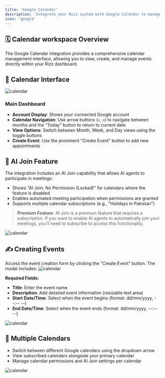 ```yaml
---
title: 'Google Calendar'
description: 'Integrate your Rizz system with Google Calendar to manage appointments, meetings, and scheduling seamlessly.'
icon: 'google'
---
```

## 🗓️ Calendar workspace Overview

The Google Calendar integration provides a comprehensive calendar management interface, allowing you to view, create, and manage events directly within your Rizz dashboard.

## 📅 Calendar Interface

![calendar](/images/calendar/image01.png)

### Main Dashboard
- **Account Display**: Shows your connected Google account
- **Calendar Navigation**: Use arrow buttons (`<`, `>`) to navigate between months and the "Today" button to return to current date
- **View Options**: Switch between Month, Week, and Day views using the toggle buttons
- **Create Event**: Use the prominent "Create Event" button to add new appointments


## 🤖 AI Join Feature

The integration includes an AI Join capability that allows AI agents to participate in meetings:
- Shows "AI Join: No Permission (Locked)" for calendars where the feature is disabled
- Enables automated meeting participation when permissions are granted
- Supports multiple calendar subscriptions (e.g., "Holidays in Pakistan")

> **Premium Feature**: AI Join is a premium feature that requires a subscription. If you want to enable AI agents to automatically join your meetings, you'll need to subscribe to access this functionality.



![calendar](/images/calendar/image04.png)


## ✍️ Creating Events
Access the event creation form by clicking the "Create Event" button. The modal includes:
![calendar](/images/calendar/image02.png)


**Required Fields:**
- **Title**: Enter the event name
- **Description**: Add detailed event information (resizable text area)
- **Start Date/Time**: Select when the event begins (format: dd/mm/yyyy, --:-- --)
- **End Date/Time**: Select when the event ends (format: dd/mm/yyyy, --:-- --)

![calendar](/images/calendar/image03.png)

## 📂 Multiple Calendars
- Switch between different Google calendars using the dropdown arrow
- View subscribed calendars alongside your primary calendar
- Manage calendar permissions and AI Join settings per calendar

![calendar](/images/calendar/image05.png)

